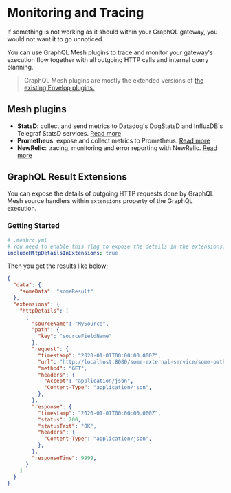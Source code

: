 
# Monitoring and Tracing

If something is not working as it should within your GraphQL gateway, you would not want it to go unnoticed.

You can use GraphQL Mesh plugins to trace and monitor your gateway's execution flow together with all outgoing HTTP calls and internal query planning.

> GraphQL Mesh plugins are mostly the extended versions of [the existing Envelop plugins.](https://www.envelop.dev/docs/guides/monitoring-and-tracing)

## Mesh plugins

- **StatsD**: collect and send metrics to Datadog's DogStatsD and InfluxDB's Telegraf StatsD services. [Read more](./docs/plugins/statsd.mdx)
- **Prometheus**: expose and collect metrics to Prometheus. [Read more](./docs/plugins/prometheus.mdx)
- **NewRelic**: tracing, monitoring and error reporting with NewRelic. [Read more](./docs/plugins/new-relic.mdx)


## GraphQL Result Extensions

You can expose the details of outgoing HTTP requests done by GraphQL Mesh source handlers within `extensions` property of the GraphQL execution.

### Getting Started

```yaml
# .meshrc.yml
# You need to enable this flag to expose the details in the extensions.
includeHttpDetailsInExtensions: true
```

Then you get the results like below;
```json
{
  "data": {
    "someData": "someResult"
  },
  "extensions": {
    "httpDetails": [
      {
        "sourceName": "MySource",
        "path": {
          "key": "sourceFieldName"
        },
        "request": {
          "timestamp": "2020-01-01T00:00:00.000Z",
          "url": "http://localhost:8080/some-external-service/some-path",
          "method": "GET",
          "headers": {
            "Accept": "application/json",
            "Content-Type": "application/json",
          },
        },
        "response": {
          "timestamp": "2020-01-01T00:00:00.000Z",
          "status": 200,
          "statusText": "OK",
          "headers": {
            "Content-Type": "application/json",
          },
        },
        "responseTime": 9999,
      }
    ]
  }
}
```
